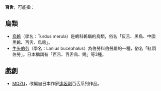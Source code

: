 '''百舌'''，可能指：

== 鳥類 ==
*[[烏鶇|烏鶇]]（學名：Turdus merula）是鶇科鶇屬的鳥類，俗名「反舌、黑鳥、中國黑鶇、百舌、烏吸」。
*[[牛头伯劳|牛头伯劳]]（學名：Lanius bucephalus）為伯勞科伯勞屬的一種，俗名「紅頭伯勞」。日本稱謂有「百舌、百舌鳥、鵙」等3種。

==戲劇==
*[[MOZU|MOZU]]，改編自日本作家[[逢坂剛|逢坂剛]]百舌系列作品。

{{disambig|Cat=二字物種消歧義}}